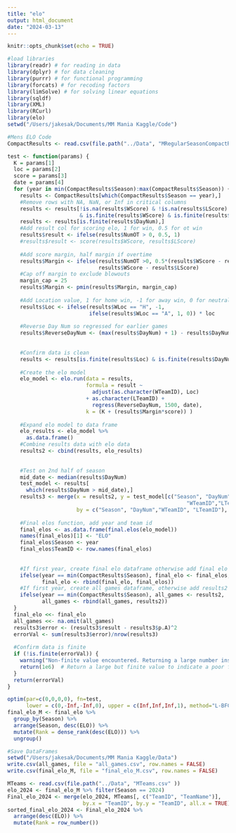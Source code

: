 ```yaml
---
title: "elo"
output: html_document
date: "2024-03-13"
---
```


```r
knitr::opts_chunk$set(echo = TRUE)
```

```r
#load libraries
library(readr) # for reading in data
library(dplyr) # for data cleaning
library(purrr) # for functional programming
library(forcats) # for recoding factors
library(limSolve) # for solving linear equations
library(sqldf)
library(XML)
library(RCurl)
library(elo)
setwd("/Users/jakesak/Documents/MM Mania Kaggle/Code")
```


```r
#Mens ELO Code
CompactResults <- read.csv(file.path("../Data", "MRegularSeasonCompactResults.csv" ))

test <- function(params) {
  K = params[1]
  loc = params[2]
  score = params[3]
  date = params[4]
  for (year in min(CompactResults$Season):max(CompactResults$Season)) {
    results <- CompactResults[which(CompactResults$Season == year),]
    #Remove rows with NA, NaN, or Inf in critical columns
    results <- results[!is.na(results$WScore) & !is.na(results$LScore) 
                       & is.finite(results$WScore) & is.finite(results$LScore), ]
    results <- results[is.finite(results$DayNum),]
    #Add result col for scoring elo, 1 for win, 0.5 for ot win
    results$result <- ifelse(results$NumOT > 0, 0.5, 1)
    #results$result <- score(results$WScore, results$LScore)
    
    #Add score margin, half margin if overtime
    results$Margin <- ifelse(results$NumOT >0, 0.5*(results$WScore - results$LScore),
                             results$WScore - results$LScore)
    #Cap off margin to exclude blowouts
    margin_cap = 25
    results$Margin <- pmin(results$Margin, margin_cap)
    
    #Add Location value, 1 for home win, -1 for away win, 0 for neutral
    results$Loc <- ifelse(results$WLoc == "H", -1, 
                          ifelse(results$WLoc == "A", 1, 0)) * loc
    
    #Reverse Day Num so regressed for earlier games
    results$ReverseDayNum <- (max(results$DayNum) + 1) - results$DayNum 
    
    
    #Confirm data is clean
    results <- results[is.finite(results$Loc) & is.finite(results$DayNum),]
    
    #Create the elo model
    elo_model <- elo.run(data = results, 
                         formula = result ~ 
                           adjust(as.character(WTeamID), Loc)
                         + as.character(LTeamID) + 
                           regress(ReverseDayNum, 1500, date), 
                         k = (K + (results$Margin*score)) )
    
    #Expand elo model to data frame
    elo_results <- elo_model %>%
      as.data.frame()
    #Combine results data with elo data
    results2 <- cbind(results, elo_results)
    
    
    #Test on 2nd half of season
    mid_date <- median(results$DayNum)
    test_model <- results[
      which(results$DayNum > mid_date),]
    results3 <- merge(x = results2, y = test_model[c("Season", "DayNum",
                                                         "WTeamID","LTeamID")], 
                      by = c("Season", "DayNum","WTeamID", "LTeamID"), all.y = TRUE)
    
    #Final elos function, add year and team id
    final_elos <- as.data.frame(final.elos(elo_model))
    names(final_elos)[1] <- "ELO"
    final_elos$Season <- year
    final_elos$TeamID <- row.names(final_elos)
    
    
    #If first year, create final elo dataframe otherwise add final elo for every year
    ifelse(year == min(CompactResults$Season), final_elo <- final_elos, 
           final_elo <- rbind(final_elo, final_elos))
    #If first year, create all games dataframe, otherwise add results2 for every year
    ifelse(year == min(CompactResults$Season), all_games <- results2, 
           all_games <- rbind(all_games, results2))
  }
  final_elo <<- final_elo
  all_games <<- na.omit(all_games)
  results3$error <- (results3$result - results3$p.A)^2
  errorVal <- sum(results3$error)/nrow(results3)
  
  #Confirm data is finite
  if (!is.finite(errorVal)) {
    warning("Non-finite value encountered. Returning a large number instead.")
    return(1e6)  # Return a large but finite value to indicate a poor fit
  }
  return(errorVal)
}

optim(par=c(0,0,0,0), fn=test, 
      lower = c(0,-Inf,-Inf,0), upper = c(Inf,Inf,Inf,1), method="L-BFGS-B")
final_elo_M <- final_elo %>%
  group_by(Season) %>%
  arrange(Season, desc(ELO)) %>%
  mutate(Rank = dense_rank(desc(ELO))) %>%
  ungroup()
```


```r
#Save DataFrames
setwd("/Users/jakesak/Documents/MM Mania Kaggle/Data")
write.csv(all_games, file = "all_games.csv", row.names = FALSE)
write.csv(final_elo_M, file = "final_elo_M.csv", row.names = FALSE)
```


```r
MTeams <- read.csv(file.path("../Data", "MTeams.csv" ))
elo_2024 <- final_elo_M %>% filter(Season == 2024)
Final_elo_2024 <- merge(elo_2024, MTeams[, c("TeamID", "TeamName")], 
                        by.x = "TeamID", by.y = "TeamID", all.x = TRUE)
sorted_final_elo_2024 <- Final_elo_2024 %>% 
  arrange(desc(ELO)) %>%
  mutate(Rank = row_number())
```

